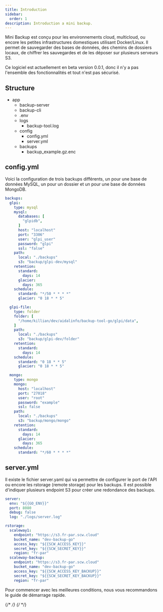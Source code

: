 ```yaml
---
title: Introduction
sidebar:
  order: 1
description: Introduction a mini backup.
---
```



Mini Backup est conçu pour les environnements cloud, multicloud, ou encore les petites infrastructures domestiques utilisant Docker/Linux. Il permet de sauvegarder des bases de données, des chemins de dossiers locaux, de chiffrer les sauvegardes et de les déposer sur plusieurs serveurs S3.

<Aside type="caution" title="En cours de développement">
  Ce logiciel est actuellement en beta version 0.0.1, donc il n'y a pas l'ensemble des fonctionnalités et tout n'est pas sécurisé.
</Aside>

## Structure

<FileTree>

- app
    - backup-server
    - backup-cli
    - .env
    - logs
        - backup-tool.log
    - config
        - config.yml
        - server.yml
    - backups
        - backup_example.gz.enc

</FileTree>

## config.yml

Voici la configuration de trois backups différents, un pour une base de données MySQL, un pour un dossier et un pour une base de données MongoDB.

```yaml
backups:
  glpi:
    type: mysql
    mysql: 
      databases: [
        "glpidb",
      ]
      host: "localhost"
      port: "3306"
      user: "glpi_user"
      password: "glpi"
      ssl: "false"
    path:
      local: "./backups"
      s3: "backup/glpi-dev/mysql"
    retention:
      standard: 
        days: 14
      glacier:
        days: 365
    schedule:
      standard: "*/50 * * * *"
      glacier: "0 18 * * 5"

  glpi-file:
    type: folder
    folder: [
      "/home/killian/dev/aidalinfo/backup-tool-go/glpi/data",
    ]
    path:
      local: "./backups"
      s3: "backup/glpi-dev/folder"
    retention:
      standard: 
        days: 14
    schedule:
      standard: "0 18 * * 5"
      glacier: "0 18 * * 5"

  mongo:
    type: mongo
    mongo: 
      host: "localhost"
      port: "27018"
      user: "root"
      password: "example"
      ssl: false
    path:
      local: "./backups"
      s3: "backup/mongo/mongo"
    retention:
      standard: 
        days: 14
      glacier:
        days: 365
    schedule:
      standard: "*/60 * * * *"
```
<LinkCard
    title="En savoir plus"
    href="/docs/configuration/backup"
    description="Configuration détaillée des backups"
/>

## server.yml

Il existe le fichier server.yaml qui va permettre de configurer le port de l'API ou encore les rstorage (remote storage) pour les backups.
Il est possible d'indiquer plusieurs endpoint S3 pour créer une redondance des backups.

```yaml
server:
  env: "${{GO_ENV}}"
  port: 8080
  debug: false
  log: "./logs/server.log"

rstorage:
  scaleway1:
    endpoint: "https://s3.fr-par.scw.cloud"
    bucket_name: "dev-backup-go"
    access_key: "${{SCW_ACCESS_KEY}}"
    secret_key: "${{SCW_SECRET_KEY}}"
    region: "fr-par"
  scaleway-backup:
    endpoint: "https://s3.fr-par.scw.cloud"
    bucket_name: "dev-backup-go"
    access_key: "${{SCW_ACCESS_KEY_BACKUP}}"
    secret_key: "${{SCW_SECRET_KEY_BACKUP}}"
    region: "fr-par"
```

<LinkCard
    title="En savoir plus"
    href="/docs/configuration/server"
    description="Configuration détaillée du serveur"
/>


Pour commencer avec les meilleures conditions, nous vous recommandons le guide de démarrage rapide.

{/* <CardGrid> */}
    <LinkCard
    title="Démarrage rapide"
    href="/docs/getting-started/start"
    description="Guide d'installation rapide avec docker'"
    />
{/* </CardGrid> */}